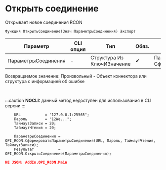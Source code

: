 ﻿---
sidebar_position: 1
description: Открыть соединение  и другие функции для работы с RCON в Открытом пакете интеграций - бесплатной open-source библиотеке интеграций для 1С:Предприятие 8, OneScript и CLI
keywords: [1C, 1С, 1С:Предприятие, 1С:Предприятие 8.3, API, Интеграция, Сервисы, Обмен, OneScript, CLI, RCON]
---


# Открыть соединение 
 Открывает новое соединения RCON



`Функция ОткрытьСоединение(Знач ПараметрыСоединения) Экспорт`

  | Параметр | CLI опция | Тип | Обяз. | Назначение |
  |-|-|-|-|-|
  | ПараметрыСоединения | - | Структура Из КлючИЗначение | &#x2714; | Параметры соединения. См. СформироватьПараметрыСоединения |

  
  Возвращаемое значение:   Произвольный - Объект коннектора или структура с информацией об ошибке

<br/>


:::caution
**NOCLI:** данный метод недоступен для использования в CLI версии
:::
<br/>



```bsl title="Пример использования для 1С:Предприятие/OneScript"
    URL           = "127.0.0.1:25565";
    Пароль        = "12We...";
    ТаймаутЗаписи = 20;
    ТаймаутЧтения = 20;

    ПараметрыСоединения = OPI_RCON.СформироватьПараметрыСоединения(URL, Пароль, ТаймаутЧтения, ТаймаутЗаписи);
    Результат           = OPI_RCON.ОткрытьСоединение(ПараметрыСоединения);
```
    



```json title="Результат"
НЕ JSON: AddIn.OPI_RCON.Main
```
